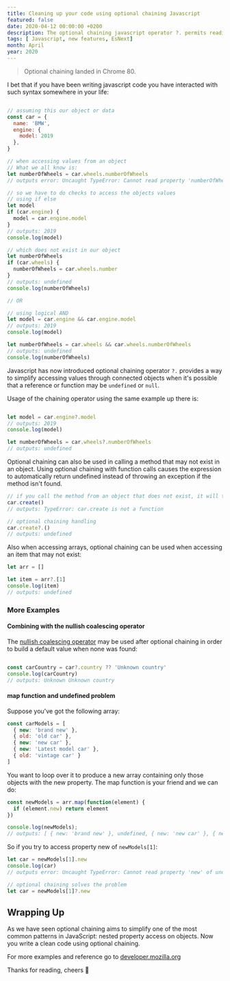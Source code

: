 ```yaml
---
title: Cleaning up your code using optional chaining Javascript
featured: false
date: 2020-04-12 00:00:00 +0200
description: The optional chaining javascript operator ?. permits reading the value of a property located deep within a chain of connected objects without having to expressly validate that each reference in the chain is valid. ~ Bonvic Bundi
tags: [ Javascript, new features, EsNext]
month: April
year: 2020
---
```


> Optional chaining landed in Chrome 80.

I bet that if you have been writing javascript code you have interacted with such syntax somewhere in your life:

```javascript

// assuming this our object or data
const car = {
  name: 'BMW',
  engine: {
    model: 2019
  },
}

// when accessing values from an object
// What we all know is:
let numberOfWheels = car.wheels.numberOfWheels
// outputs error: Uncaught TypeError: Cannot read property 'numberOfWheels' of undefined

// so we have to do checks to access the objects values
// using if else
let model
if (car.engine) {
  model = car.engine.model
}
// outputs: 2019
console.log(model)

// which does not exist in our object
let numberOfWheels
if (car.wheels) {
  numberOfWheels = car.wheels.number
}
// outputs: undefined
console.log(numberOfWheels)

// OR

// using logical AND
let model = car.engine && car.engine.model
// outputs: 2019
console.log(model)

let numberOfWheels = car.wheels && car.wheels.numberOfWheels
// outputs: undefined
console.log(numberOfWheels)
```
Javascript has now introduced optional chaining operator `?.` provides a way to simplify accessing values through connected objects when it's possible that a reference or function may be `undefined` or `null`.

Usage of the chaining operator using the same example up there is:

```js

let model = car.engine?.model
// outputs: 2019
console.log(model)

let numberOfWheels = car.wheels?.numberOfWheels
// outputs: undefined
```


Optional chaining can also be used in calling a method that may not exist in an object.
Using optional chaining with function calls causes the expression to automatically return undefined instead of throwing an exception if the method isn't found.

```js
// if you call the method from an object that does not exist, it will throw an exception
car.create()
// outputs: TypeError: car.create is not a function

// optional chaining handling
car.create?.()
// outputs: undefined
```
Also when accessing arrays, optional chaining can be used when accessing an item that may not exist:
```js
let arr = []

let item = arr?.[1]
console.log(item)
// outputs: undefined
```

### More Examples

#### Combining with the nullish coalescing operator

The [nullish coalescing operator](https://developer.mozilla.org/en-US/docs/Web/JavaScript/Reference/Operators/Nullish_coalescing_operator) may be used after optional chaining in order to build a default value when none was found:

```js

const carCountry = car?.country ?? 'Unknown country'
console.log(carCountry)
// outputs: Unknown Unknown country
```

#### map function and undefined problem

Suppose you've got the following array:

```js
const carModels = [
  { new: 'brand new' },
  { old: 'old car' },
  { new: 'new car' },
  { new: 'Latest model car' },
  { old: 'vintage car' }
]
```
You want to loop over it to produce a new array containing only those objects with the new property. The map function is your friend and we can do:

```js
const newModels = arr.map(function(element) {
  if (element.new) return element
})

console.log(newModels);
// outputs: [ { new: 'brand new' }, undefined, { new: 'new car' }, { new: 'Latest model car' }, undefined]
```
So if you try to access property new of `newModels[1]`:

```js
let car = newModels[1].new
console.log(car)
// outputs error: Uncaught TypeError: Cannot read property 'new' of undefined

// optional chaining solves the problem
let car = newModels[1]?.new
```


## Wrapping Up

As we have seen optional chaining aims to simplify one of the most common patterns in JavaScript: nested property access on objects.
Now you write a clean code using optional chaining.

For more examples and reference go to [developer.mozilla.org](https://developer.mozilla.org/en-US/docs/Web/JavaScript/Reference/Operators/Optional_chaining)

Thanks for reading, cheers 🥂
